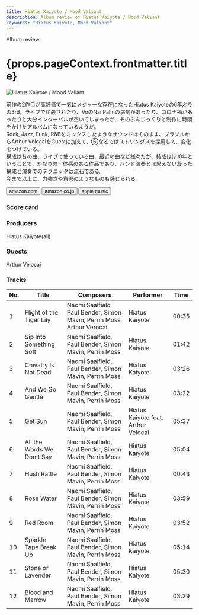 ```yaml
---
title: Hiatus Kaiyote / Mood Valiant
description: Album review of Hiatus Kaiyote / Mood Valiant
keywords: "Hiatus Kaiyote, Mood Valiant"
---
```





<p className="largeP">Album review</p>
<h1 className="h1--no--margin">{props.pageContext.frontmatter.title}</h1>

<Row  className="image-card-group">
	<Column colMd={"3"} colLg={"4"} noGutterMdLeft="">
       <ImageCard>

![Hiatus Kaiyote / Mood Valiant](../../images/cd/hiatuskaiyote2L.jpg)

</ImageCard>
	</Column>
	<Column colMd={"4"} colLg={"8"} noGutterMdLeft="">
		<p>
			前作の2作目が高評価で一気にメジャーな存在になったHiatus Kaiyoteの6年ぶりの3rd。ライブで忙殺されたり、VoのNai Palmの病気があったり、コロナ禍があったりと大分インターバルが空いてしまったが、そのぶんじっくりと制作に時間をかけたアルバムになっているようだ。
			<br/>Rock, Jazz, Funk, R&Bをミックスしたようなサウンドはそのまま、ブラジルからArthur VelocaiをGuestに加えて、⑥などではストリングスを採用して、変化をつけている。
			<br/>構成は昔の曲、ライブで使っている曲、最近の曲など様々だが、結成ほぼ10年ということで、かなりの一体感のある作品であり、バンド演奏とは思えない凝った構成と演奏でのテクニックは流石である。
			<br/>今まで以上に、力強さや意思のようなものも感じられる。
		</p>
		<div>
		  <Button className="button-right-mergin"  href="https://amzn.to/3eYMF8p" kind="primary" size="small" renderIcon={ArrowUpRight24}>
  	    amazon.com
  	  </Button>
  	  <Button className="button-right-mergin"  href="https://amzn.to/3iMQkr2" kind="secondary" size="small" renderIcon={ArrowUpRight24}>
  	    amazon.co.jp
  	  </Button>
			<Button className="button-right-mergin"  href="https://geo.music.apple.com/us/album/mood-valiant/1552222008?itsct=music_box_link&itscg=30200&at=11lcug&ct=albums_mood_valiant&ls=1&app=music" kind="tertiary" size="small" renderIcon={ArrowUpRight24}>
  	    apple music
  	  </Button>
			<AdvJS2/>
		</div>
	</Column>
</Row>
<Row >
	<Column colMd={"4"} colLg={"4"} noGutterMdLeft="">
		<div>
		  <h3>Score card</h3>
			<SliderJS1 value="5" />
		  <SliderJS2 value="2" />
			<SliderJS3 value="1" />
		  <SliderJS4 value="9" />
		</div>
	</Column>
	<Column colMd={"8"} colLg={"8"} noGutterMdLeft="">
		<div>
			<h3>Producers</h3>
			<p>
				Hiatus Kaiyote(all)
			</p>
			<h3>Guests</h3>
			<p>
				Arthur Velocai
			</p>
		</div>
	</Column>
</Row>

<h3>Tracks</h3>

| No. | Title                      | Composers                                                              | Performer                           | Time  |
| --- | -------------------------- | ---------------------------------------------------------------------- | ----------------------------------- | ----- |
| 1   | Flight of the Tiger Lily   | Naomi Saalfield, Paul Bender, Simon Mavin, Perrin Moss, Arthur Verocai | Hiatus Kaiyote                      | 00:35 |
| 2   | Sip Into Something Soft    | Naomi Saalfield, Paul Bender, Simon Mavin, Perrin Moss                 | Hiatus Kaiyote                      | 01:42 |
| 3   | Chivalry Is Not Dead       | Naomi Saalfield, Paul Bender, Simon Mavin, Perrin Moss                 | Hiatus Kaiyote                      | 03:26 |
| 4   | And We Go Gentle           | Naomi Saalfield, Paul Bender, Simon Mavin, Perrin Moss                 | Hiatus Kaiyote                      | 03:22 |
| 5   | Get Sun                    | Naomi Saalfield, Paul Bender, Simon Mavin, Perrin Moss                 | Hiatus Kaiyote feat. Arthur Velocai | 05:37 |
| 6   | All the Words We Don't Say | Naomi Saalfield, Paul Bender, Simon Mavin, Perrin Moss                 | Hiatus Kaiyote                      | 05:04 |
| 7   | Hush Rattle                | Naomi Saalfield, Paul Bender, Simon Mavin, Perrin Moss                 | Hiatus Kaiyote                      | 00:43 |
| 8   | Rose Water                 | Naomi Saalfield, Paul Bender, Simon Mavin, Perrin Moss                 | Hiatus Kaiyote                      | 03:59 |
| 9   | Red Room                   | Naomi Saalfield, Paul Bender, Simon Mavin, Perrin Moss                 | Hiatus Kaiyote                      | 03:52 |
| 10  | Sparkle Tape Break Up      | Naomi Saalfield, Paul Bender, Simon Mavin, Perrin Moss                 | Hiatus Kaiyote                      | 05:14 |
| 11  | Stone or Lavender          | Naomi Saalfield, Paul Bender, Simon Mavin, Perrin Moss                 | Hiatus Kaiyote                      | 05:30 |
| 12  | Blood and Marrow           | Naomi Saalfield, Paul Bender, Simon Mavin, Perrin Moss                 | Hiatus Kaiyote                      | 03:29 |

<AdvJS3 />

